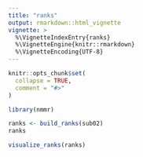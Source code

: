 ```yaml
---
title: "ranks"
output: rmarkdown::html_vignette
vignette: >
  %\VignetteIndexEntry{ranks}
  %\VignetteEngine{knitr::rmarkdown}
  %\VignetteEncoding{UTF-8}
---
```


```r
knitr::opts_chunk$set(
  collapse = TRUE,
  comment = "#>"
)
```

```r
library(nmmr)
```



```r
ranks <- build_ranks(sub02)
ranks
```


```r
visualize_ranks(ranks)
```

